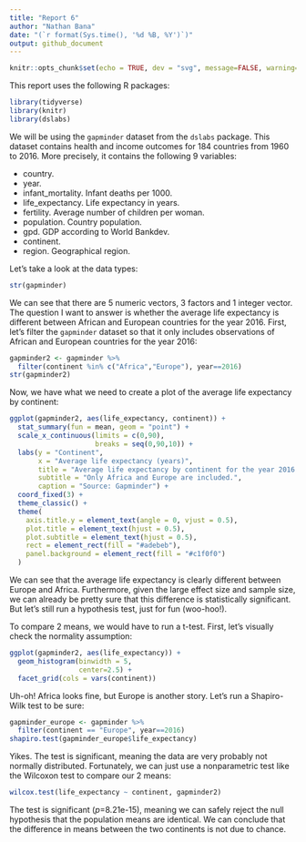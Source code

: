 ```yaml
---
title: "Report 6"
author: "Nathan Bana"
date: "(`r format(Sys.time(), '%d %B, %Y')`)"
output: github_document
---
```


```r
knitr::opts_chunk$set(echo = TRUE, dev = "svg", message=FALSE, warning=FALSE)
```
This report uses the following R packages:
```r
library(tidyverse)
library(knitr)
library(dslabs)
```
We will be using the `gapminder` dataset from the `dslabs` package. This dataset contains health and income outcomes for 184 countries from 1960 to 2016. More precisely, it contains the following 9 variables:

* country.
* year.
* infant_mortality. Infant deaths per 1000.
* life_expectancy. Life expectancy in years.
* fertility. Average number of children per woman.
* population. Country population.
* gpd. GDP according to World Bankdev.
* continent.
* region. Geographical region.

Let's take a look at the data types:
```r
str(gapminder)
```
We can see that there are 5 numeric vectors, 3 factors and 1 integer vector.
The question I want to answer is whether the average life expectancy is different between African and European countries for the year 2016. First, let's filter the `gapminder` dataset so that it only includes observations of African and European countries for the year 2016:
```r
gapminder2 <- gapminder %>%
  filter(continent %in% c("Africa","Europe"), year==2016)
str(gapminder2)
```
Now, we have what we need to create a plot of the average life expectancy by continent:
```r
ggplot(gapminder2, aes(life_expectancy, continent)) + 
  stat_summary(fun = mean, geom = "point") +
  scale_x_continuous(limits = c(0,90),
                     breaks = seq(0,90,10)) +
  labs(y = "Continent",
       x = "Average life expectancy (years)",
       title = "Average life expectancy by continent for the year 2016.",
       subtitle = "Only Africa and Europe are included.",
       caption = "Source: Gapminder") +
  coord_fixed(3) +
  theme_classic() +
  theme(
    axis.title.y = element_text(angle = 0, vjust = 0.5),
    plot.title = element_text(hjust = 0.5),
    plot.subtitle = element_text(hjust = 0.5),
    rect = element_rect(fill = "#adebeb"),
    panel.background = element_rect(fill = "#c1f0f0")
  )
```

We can see that the average life expectancy is clearly different between Europe and Africa. Furthermore, given the large effect size and sample size, we can already be pretty sure that this difference is statistically significant. But let's still run a hypothesis test, just for fun (woo-hoo!).

To compare 2 means, we would have to run a t-test. First, let's visually check the normality assumption:
```r
ggplot(gapminder2, aes(life_expectancy)) +
  geom_histogram(binwidth = 5,
                 center=2.5) +
  facet_grid(cols = vars(continent))
```

Uh-oh! Africa looks fine, but Europe is another story. Let's run a Shapiro-Wilk test to be sure:
```r
gapminder_europe <- gapminder %>%
  filter(continent == "Europe", year==2016)
shapiro.test(gapminder_europe$life_expectancy)
```
Yikes. The test is significant, meaning the data are very probably not normally distributed. Fortunately, we can just use a nonparametric test like the Wilcoxon test to compare our 2 means:
```r
wilcox.test(life_expectancy ~ continent, gapminder2)
```
The test is significant (*p*=8.21e-15), meaning we can safely reject the null hypothesis that the population means are identical. We can conclude that the difference in means between the two continents is not due to chance.
